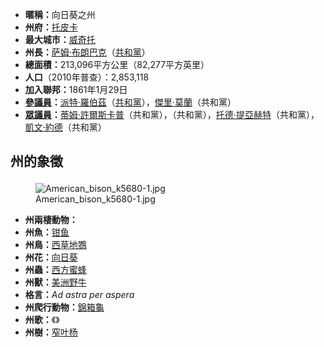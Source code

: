 <!-- - - - - - - - - - - - - - - - - - - - - - - - - -
     如果您希望加入或是移除主題中的任何內容，
     請先行至討論頁中討論，達成共識後，
     方可進行加入或移除的動作。
- - - - - - - - - - - - - - - - - - - - - - - - - -->

*'''暱稱：'''向日葵之州
*'''州府：'''[[托皮卡|托皮卡]]
*'''最大城市：'''[[威奇托_(堪萨斯州)|威奇托]]
*'''州長：'''[[萨姆·布朗巴克|萨姆·布朗巴克]]（[[共和黨_(美國)|共和黨]]）
*'''總面積：'''213,096平方公里（82,277平方英里）
*'''人口'''（2010年普查）：2,853,118
*'''加入聯邦：'''1861年1月29日
*'''[[美国参议院|參議員]]：'''[[派特·羅伯茲|派特·羅伯茲]]（[[共和黨_(美國)|共和黨]]），[[傑里·莫蘭|傑里·莫蘭]]（共和黨）
*'''[[美国众议院|眾議員]]：'''[[蒂姆·許爾斯卡普|蒂姆·許爾斯卡普]]（共和黨），{{le|林恩·詹金斯|Lynn Jenkins}}（共和黨），[[托德·提亞赫特|托德·提亞赫特]]（共和黨），[[凱文·約德|凱文·約德]]（共和黨）

<h2>州的象徵</h2>
[[Image:American_bison_k5680-1.jpg|thumb]]
*'''州兩棲動物：'''{{le|橫帶虎斑鈍口螈|Barred tiger salamander}}
*'''州魚：'''[[钳鱼|钳鱼]]
*'''州鳥：'''[[西草地鷚|西草地鷚]]
*'''州花：'''[[向日葵属|向日葵]]
*'''州蟲：'''[[西方蜜蜂|西方蜜蜂]]
*'''州獸：'''[[美洲野牛|美洲野牛]]
*'''格言：'''''Ad astra per aspera''
*'''州爬行動物：'''[[錦箱龜|錦箱龜]]
*'''州歌：'''《{{le|山腰上的家|Home on the Range}}》
*'''州樹：'''[[窄叶杨|窄叶杨]]